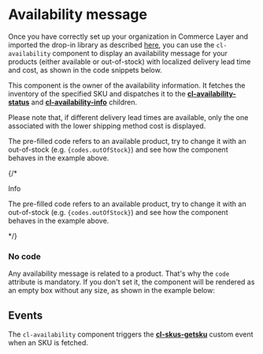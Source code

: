 
<Meta of={Stories} />

# Availability message

Once you have correctly set up your organization in Commerce Layer and imported the drop-in library as described [here](?path=/docs/getting-started--docs), you can use the `cl-availability` component to display an availability message for your products (either available or out-of-stock) with localized delivery lead time and cost, as shown in the code snippets below.

This component is the owner of the availability information. It fetches the inventory of the specified SKU and dispatches it to the [**cl-availability-status**](?path=/docs/components-availability-cl-availability-status--docs) and [**cl-availability-info**](?path=/docs/components-availability-cl-availability-info--docs) children.

Please note that, if different delivery lead times are available, only the one associated with the lower shipping method cost is displayed.

<Canvas of={Stories.Basic} />

<ArgsTable story="Basic" />

The pre-filled code refers to an available product, try to change it with an out-of-stock (e.g. <code>{codes.outOfStock}</code>) and see how the component behaves in the example above.

{/* 
<div className="bg-blue-100 border-l-4 border-blue-500 text-blue-700 p-4" role="alert">
  <p className="!m-0 font-bold">Info</p>
  <p className="!m-0 ">The pre-filled code refers to an available product, try to change it with an out-of-stock (e.g. <code>{codes.outOfStock}</code>) and see how the component behaves in the example above.</p>
</div>
 */}

### No code

Any availability message is related to a product. That's why the `code` attribute is mandatory. If you don't set it, the component will be rendered as an empty box without any size, as shown in the example below:

<Canvas of={Stories.WithoutAttributes} />

## Events

The `cl-availability` component triggers the [**cl-skus-getsku**](?path=/docs/events--docs#cl-skus-getsku) custom event when an SKU is fetched.
